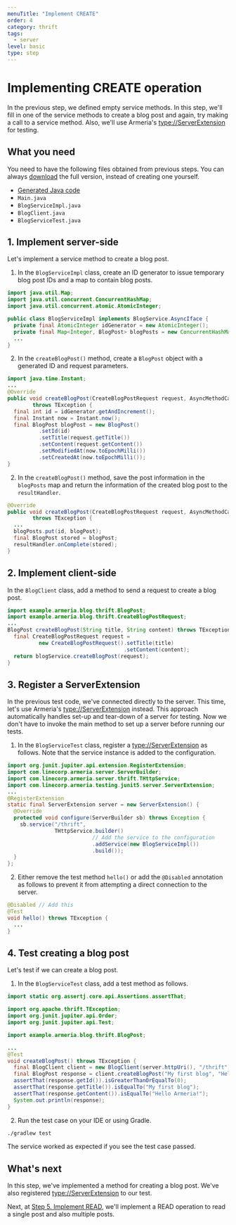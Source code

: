 ```yaml
---
menuTitle: "Implement CREATE"
order: 4
category: thrift
tags:
  - server
level: basic
type: step
---
```


# Implementing CREATE operation

In the previous step, we defined empty service methods.
In this step, we'll fill in one of the service methods to create a blog post and again, try making a call to a service method.
Also, we'll use Armeria's <type://ServerExtension> for testing.

<TutorialSteps current={4} />

## What you need

You need to have the following files obtained from previous steps.
You can always [download](https://github.com/line/armeria-examples/tree/main/tutorials/thrift) the full version, instead of creating one yourself.

- [Generated Java code](/tutorials/thrift/blog/create-service#2-compile-the-thrift-file)
- `Main.java`
- `BlogServiceImpl.java`
- `BlogClient.java`
- `BlogServiceTest.java`

## 1. Implement server-side

Let's implement a service method to create a blog post.

1. In the `BlogServiceImpl` class, create an ID generator to issue temporary blog post IDs and a map to contain blog posts.
  ```java filename=BlogServiceImpl.java
  import java.util.Map;
  import java.util.concurrent.ConcurrentHashMap;
  import java.util.concurrent.atomic.AtomicInteger;

  public class BlogServiceImpl implements BlogService.AsyncIface {
    private final AtomicInteger idGenerator = new AtomicInteger();
    private final Map<Integer, BlogPost> blogPosts = new ConcurrentHashMap<>();
    ...
  }
  ```
2. In the `createBlogPost()` method, create a `BlogPost` object with a generated ID and request parameters.
  ```java filename=BlogServiceImpl.java
  import java.time.Instant;
  ...
  @Override
  public void createBlogPost(CreateBlogPostRequest request, AsyncMethodCallback<BlogPost> resultHandler)
          throws TException {
    final int id = idGenerator.getAndIncrement();
    final Instant now = Instant.now();
    final BlogPost blogPost = new BlogPost()
            .setId(id)
            .setTitle(request.getTitle())
            .setContent(request.getContent())
            .setModifiedAt(now.toEpochMilli())
            .setCreatedAt(now.toEpochMilli());
  }
  ```
2. In the `createBlogPost()` method, save the post information in the `blogPosts` map and return the information of the created blog post to the `resultHandler`.
  ```java filename=BlogServiceImpl.java
  @Override
  public void createBlogPost(CreateBlogPostRequest request, AsyncMethodCallback<BlogPost> resultHandler)
          throws TException {
    ...
    blogPosts.put(id, blogPost);
    final BlogPost stored = blogPost;
    resultHandler.onComplete(stored);
  }
  ```

## 2. Implement client-side

In the `BlogClient` class, add a method to send a request to create a blog post.

```java filename=BlogClient.java
import example.armeria.blog.thrift.BlogPost;
import example.armeria.blog.thrift.CreateBlogPostRequest;
...
BlogPost createBlogPost(String title, String content) throws TException {
  final CreateBlogPostRequest request =
          new CreateBlogPostRequest().setTitle(title)
                                     .setContent(content);
  return blogService.createBlogPost(request);
}
```

## 3. Register a ServerExtension

In the previous test code, we've connected directly to the server.
This time, let's use Armeria's <type://ServerExtension> instead.
This approach automatically handles set-up and tear-down of a server for testing.
Now we don't have to invoke the main method to set up a server before running our tests.

1. In the `BlogServiceTest` class, register a <type://ServerExtension> as follows.
  Note that the service instance is added to the configuration.
  ```java filename=BlogServiceTest.java
  import org.junit.jupiter.api.extension.RegisterExtension;
  import com.linecorp.armeria.server.ServerBuilder;
  import com.linecorp.armeria.server.thrift.THttpService;
  import com.linecorp.armeria.testing.junit5.server.ServerExtension;
  ...
  @RegisterExtension
  static final ServerExtension server = new ServerExtension() {
    @Override
    protected void configure(ServerBuilder sb) throws Exception {
      sb.service("/thrift",
                 THttpService.builder()
                             // Add the service to the configuration
                             .addService(new BlogServiceImpl())
                             .build());
    }
  };
  ```
  2. Either remove the test method `hello()` or add the `@Disabled` annotation as follows
  to prevent it from attempting a direct connection to the server.
  ```java filename=BlogServiceTest.java
  @Disabled // Add this
  @Test
  void hello() throws TException {
    ...
  }
  ```

## 4. Test creating a blog post

Let's test if we can create a blog post.

1. In the `BlogServiceTest` class, add a test method as follows.
  ```java filename=BlogServiceTest.java
  import static org.assertj.core.api.Assertions.assertThat;

  import org.apache.thrift.TException;
  import org.junit.jupiter.api.Order;
  import org.junit.jupiter.api.Test;

  import example.armeria.blog.thrift.BlogPost;

  ...
  @Test
  void createBlogPost() throws TException {
    final BlogClient client = new BlogClient(server.httpUri(), "/thrift");
    final BlogPost response = client.createBlogPost("My first blog", "Hello Armeria!");
    assertThat(response.getId()).isGreaterThanOrEqualTo(0);
    assertThat(response.getTitle()).isEqualTo("My first blog");
    assertThat(response.getContent()).isEqualTo("Hello Armeria!");
    System.out.println(response);
  }
  ```
2. Run the test case on your IDE or using Gradle.
  ```bash
  ./gradlew test
  ```

  The service worked as expected if you see the test case passed.

## What's next

In this step, we've implemented a method for creating a blog post.
We've also registered <type://ServerExtension> to our test.

Next, at [Step 5. Implement READ](/tutorials/thrift/blog/implement-read), we'll implement a READ operation to read a single post and also multiple posts.

<TutorialSteps current={4} />
